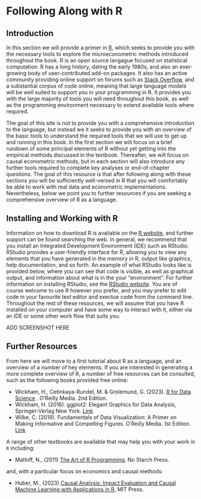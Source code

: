 # Following Along with R

## Introduction
In this section we will provide a primer in [R](https://www.r-project.org/), which seeks to provide you with the necessary tools to explore the microeconometric methods introduced throughout the book.  R is an open source langague focused on statistical computation.  R has a long history, dating the early 1980s, and also an ever-growing body of user-contributed add-on packages.  It also has an active community providing online support on forums such as [Stack Overflow](https://stackoverflow.com/questions/tagged/r), and a substantial corpus of code online, meaning that large language models will be well suited to support you in your programming in R. It provides you with the large majority of tools you will need throughout this book, as well as the programming environment necessary to extend available tools where required.

The goal of this site is not to provide you with a comprehensive introduction to the language, but instead we it seeks to provide you with an overview of the basic tools to understand the required tools that we will use to get up and running in this book.  In the first section we will focus on a brief rundown of some principal elements of R without yet getting into the empirical methods discussed in the textbook.  Thereafter, we will focus on causal econometric methods, but in each section will also introduce any further tools required to complete key analyses or end-of-chapter questions.  The goal of this resource is that after following along with these sections you will be sufficiently well-versed in R that you will comfortably be able to work with real data and econometric implementations.  Nevertheless, below we point you to further resources if you are seeking a comprehensive overview of R as a language.


## Installing and Working with R
Information on how to download R is available on the [R website](https://www.r-project.org/), and further support can be found searching the web.  In general, we recommend that you install an Integrated Development Environment (IDE) such as RStudio.  RStudio provides a user-friendly interface for R, allowing you to view any elements that you have generated in the memory in R, output like graphics, help documentation, and so forth.  An example of what RStudio looks like is provided below, where you can see that code is visible, as well as graphical output, and information about what is in the your "environment".  For further information on installing RStudio, see the [RStudio website](https://posit.co/download/rstudio-desktop/#download).  You are of course welcome to use R however you prefer, and you may prefer to edit code in your favourite text editor and exectue code from the command line.  Throughout the rest of these resources, we will assume that you have R installed on your computer and have some way to interact with it, either via an IDE or some other work flow that suits you.

ADD SCREENSHOT HERE


## Further Resources
From here we will move to a first tutorial about R as a language, and an overview of a number of hey elements.  If you are interested in generating a more complete overview of R, a number of free resources can be consulted, such as the following books provided free online:

* Wickham, H., Cetinkaya-Rundel, M. & Grolemund, G. (2023). [R for Data Science](https://r4ds.hadley.nz/)  . O'Reilly Media. 2nd Edition.
* Wickham, H. (2016). ggplot2: Elegant Graphics for Data Analysis, Springer-Verlag New York. [Link](https://ggplot2-book.org/)  
* Wilke, C. (2019). Fundamentals of Data Visualization: A Primer on Making Informative and Compelling Figures. O'Reilly Media. 1st Edition. [Link](https://clauswilke.com/dataviz/)  

A range of other textbooks are available that may help you with your work in `R` including:

* Matloff, N., (2011) [The Art of R Programming](https://www.oreilly.com/library/view/the-art-of/9781593273842/), No Starch Press.

and, with a particular focus on economics and causal methods:

* Huber, M., (2023) [Causal Analysis: Impact Evaluation and Causal Machine Learning with Applications in R](https://mitpress.mit.edu/9780262545914/causal-analysis/), MIT Press.
